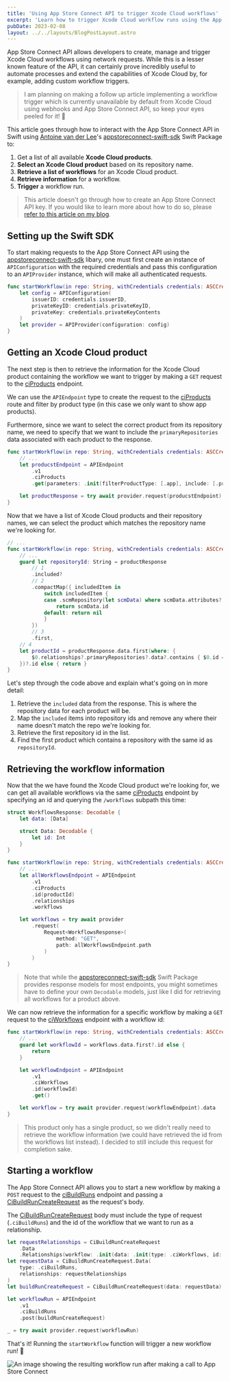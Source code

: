 ```yaml
---
title: 'Using App Store Connect API to trigger Xcode Cloud workflows'
excerpt: 'Learn how to trigger Xcode Cloud workflow runs using the App Store Connect API.'
pubDate: 2023-02-08
layout: ../../layouts/BlogPostLayout.astro
---
```


App Store Connect API allows developers to create, manage and trigger Xcode Cloud workflows using network requests. While this is a lesser known feature of the API, it can certainly prove incredibly useful to automate processes and extend the capabilities of Xcode Cloud by, for example, adding custom workflow triggers.

> I am planning on making a follow up article implementing a workflow trigger which is currently unavailable by default from Xcode Cloud using webhooks and App Store Connect API, so keep your eyes peeled for it! 👀

This article goes through how to interact with the App Store Connect API in Swift using [Antoine van der Lee](https://twitter.com/twannl)'s [appstoreconnect-swift-sdk](https://github.com/AvdLee/appstoreconnect-swift-sdk) Swift Package to:

1. Get a list of all available **Xcode Cloud products**.
2. **Select an Xcode Cloud product** based on its repository name.
3. **Retrieve a list of workflows** for an Xcode Cloud product.
4. **Retrieve information** for a workflow.
5. **Trigger** a workflow run.

> This article doesn't go through how to create an App Store Connect API key. If you would like to learn more about how to do so, please [refer to this article on my blog](/fastlane-appstore-connect-api-and-github-actions#creating-an-app-store-connect-api-key).

## Setting up the Swift SDK

To start making requests to the App Store Connect API using the [appstoreconnect-swift-sdk](https://github.com/AvdLee/appstoreconnect-swift-sdk) libary, one must first create an instance of `APIConfiguration` with the required credentials and pass this configuration to an `APIProvider` instance, which will make all authenticated requests.

```swift:XcodeCloudAPI.swift
func startWorkflow(in repo: String, withCredentials credentials: ASCCredentials) async throws {
    let config = APIConfiguration(
        issuerID: credentials.issuerID,
        privateKeyID: credentials.privateKeyID,
        privateKey: credentials.privateKeyContents
    )
    let provider = APIProvider(configuration: config)
}
```

## Getting an Xcode Cloud product

The next step is then to retrieve the information for the Xcode Cloud product containing the workflow we want to trigger by making a `GET` request to the [ciProducts](https://developer.apple.com/documentation/appstoreconnectapi/list_all_xcode_cloud_products) endpoint.

We can use the `APIEndpoint` type to create the request to the [ciProducts](https://developer.apple.com/documentation/appstoreconnectapi/list_all_xcode_cloud_products) route and filter by product type (in this case we only want to show app products).

Furthermore, since we want to select the correct product from its repository name, we need to specify that we want to include the `primaryRepositories` data associated with each product to the response.

```swift:XcodeCloudAPI.swift
func startWorkflow(in repo: String, withCredentials credentials: ASCCredentials) async throws {
    // ...
    let producstEndpoint = APIEndpoint
        .v1
        .ciProducts
        .get(parameters: .init(filterProductType: [.app], include: [.primaryRepositories]))

    let productResponse = try await provider.request(producstEndpoint)
}
```

Now that we have a list of Xcode Cloud products and their repository names, we can select the product which matches the repository name we're looking for.

```swift:XcodeCloudAPI.swift
// ...
func startWorkflow(in repo: String, withCredentials credentials: ASCCredentials) async throws {
    // ...
    guard let repositoryId: String = productResponse
        // 1
        .included?
        // 2
        .compactMap({ includedItem in
            switch includedItem {
            case .scmRepository(let scmData) where scmData.attributes?.repositoryName == repo:
                return scmData.id
            default: return nil
            }
        })
        // 3
        .first,
    // 4
    let productId = productResponse.data.first(where: {
        $0.relationships?.primaryRepositories?.data?.contains { $0.id == repositoryId } == true
    })?.id else { return }
}
```

Let's step through the code above and explain what's going on in more detail:

1. Retrieve the `included` data from the response. This is where the repository data for each product will be.
2. Map the `included` items into repository ids and remove any where their name doesn't match the repo we're looking for.
3. Retrieve the first repository id in the list.
4. Find the first product which contains a repository with the same id as `repositoryId`.

## Retrieving the workflow information

Now that the we have found the Xcode Cloud product we're looking for, we can get all available workflows via the same [ciProducts](https://developer.apple.com/documentation/appstoreconnectapi/list_all_xcode_cloud_products) endpoint by specifying an id and querying the `/workflows` subpath this time:

```swift:XcodeCloudAPI.swift
struct WorkflowsResponse: Decodable {
    let data: [Data]

    struct Data: Decodable {
        let id: Int
    }
}

func startWorkflow(in repo: String, withCredentials credentials: ASCCredentials) async throws {
    // ...
    let allWorkflowsEndpoint = APIEndpoint
        .v1
        .ciProducts
        .id(productId)
        .relationships
        .workflows

    let workflows = try await provider
        .request(
            Request<WorkflowsResponse>(
                method: "GET",
                path: allWorkflowsEndpoint.path
            )
        )
}
```

> Note that while the [appstoreconnect-swift-sdk](https://github.com/AvdLee/appstoreconnect-swift-sdk) Swift Package provides response models for most endpoints, you might sometimes have to define your own `Decodable` models, just like I did for retrieving all workflows for a product above.

We can now retrieve the information for a specific workflow by making a `GET` request to the [ciWorkflows](https://developer.apple.com/documentation/appstoreconnectapi/read_xcode_cloud_workflow_information) endpoint with a workflow id:

```swift:XcodeCloudAPI.swift
func startWorkflow(in repo: String, withCredentials credentials: ASCCredentials) async throws {
    // ...
    guard let workflowId = workflows.data.first?.id else {
        return
    }

    let workflowEndpoint = APIEndpoint
        .v1
        .ciWorkflows
        .id(workflowId)
        .get()

    let workflow = try await provider.request(workflowEndpoint).data
}
```

> This product only has a single product, so we didn't really need to retrieve the workflow information (we could have retrieved the id from the workflows list instead). I decided to still include this request for completion sake.

## Starting a workflow

The App Store Connect API allows you to start a new workflow by making a `POST` request to the [ciBuildRuns](https://developer.apple.com/documentation/appstoreconnectapi/start_a_build) endpoint and passing a [CiBuildRunCreateRequest](https://developer.apple.com/documentation/appstoreconnectapi/cibuildruncreaterequest) as the request's body.

The [CiBuildRunCreateRequest](https://developer.apple.com/documentation/appstoreconnectapi/cibuildruncreaterequest) body must include the type of request (`.ciBuildRuns`) and the id of the workflow that we want to run as a relationship.

```swift:XcodeCloudAPI.swift
let requestRelationships = CiBuildRunCreateRequest
    .Data
    .Relationships(workflow: .init(data: .init(type: .ciWorkflows, id: workflow.id)))
let requestData = CiBuildRunCreateRequest.Data(
    type: .ciBuildRuns,
    relationships: requestRelationships
)
let buildRunCreateRequest = CiBuildRunCreateRequest(data: requestData)

let workflowRun = APIEndpoint
    .v1
    .ciBuildRuns
    .post(buildRunCreateRequest)

_ = try await provider.request(workflowRun)
```

That's it! Running the `startWorkflow` function will trigger a new workflow run! 🎉

![An image showing the resulting workflow run after making a call to App Store Connect](/assets/posts/using-app-store-connect-api-to-trigger-xcode-cloud-workflows/xcode-cloud.webp)
